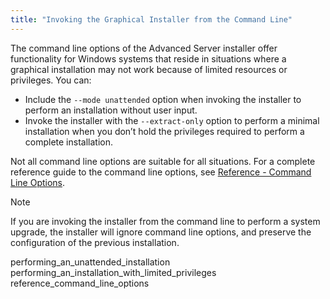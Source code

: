 ```yaml
---
title: "Invoking the Graphical Installer from the Command Line"
---
```


<div id="invoking_the_graphical_installer_from_the_command_line" class="registered_link"></div>


The command line options of the Advanced Server installer offer functionality for Windows systems that reside in situations where a graphical installation may not work because of limited resources or privileges. You can:

  - Include the `--mode unattended` option when invoking the installer to perform an installation without user input.
  - Invoke the installer with the `--extract-only` option to perform a minimal installation when you don’t hold the privileges required to perform a complete installation.

Not all command line options are suitable for all situations. For a complete reference guide to the command line options, see [Reference - Command Line Options](../02_installing_advanced_server_with_the_interactive_installer/02_invoking_the_graphical_installer_from_the_command_line/03_reference_command_line_options#reference_command_line_options).

<div class="note">

<div class="title">

Note

</div>

If you are invoking the installer from the command line to perform a system upgrade, the installer will ignore command line options, and preserve the configuration of the previous installation.

</div>

<div class="toctree" data-maxdepth="3">

performing_an_unattended_installation performing_an_installation_with_limited_privileges reference_command_line_options

</div>
